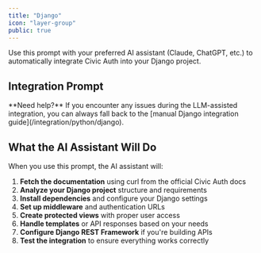 ```yaml
---
title: "Django"
icon: "layer-group"
public: true
---
```



Use this prompt with your preferred AI assistant (Claude, ChatGPT, etc.) to automatically integrate Civic Auth into your Django project.

<HowToUseBasic />

## Integration Prompt

<DjangoPrompt />

<Note>
  **Need help?** If you encounter any issues during the LLM-assisted integration, you can always fall back to the [manual Django integration guide](/integration/python/django).
</Note>

## What the AI Assistant Will Do

When you use this prompt, the AI assistant will:

1. **Fetch the documentation** using curl from the official Civic Auth docs
2. **Analyze your Django project** structure and requirements
3. **Install dependencies** and configure your Django settings
4. **Set up middleware** and authentication URLs
5. **Create protected views** with proper user access
6. **Handle templates** or API responses based on your needs
7. **Configure Django REST Framework** if you're building APIs
8. **Test the integration** to ensure everything works correctly

<SupportedAiAssistants />

<AiAssistantRequirements /> 